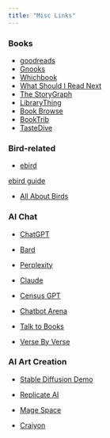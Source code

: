 ```yaml
---
title: "Misc Links"
---
```



### Books

- [goodreads](https://www.goodreads.com/)
- [Gnooks](https://www.gnooks.com/)
- [Whichbook](https://www.whichbook.net/)
- [What Should I Read Next](https://www.whatshouldireadnext.com/)
- [The StoryGraph](https://www.thestorygraph.com/)
- [LibraryThing](https://www.librarything.com/)
- [Book Browse](https://www.bookbrowse.com/)
- [BookTrib](https://booktrib.com/)
- [TasteDive](https://tastedive.com/)

### Bird-related



- [ebird](https://ebird.org) \

::: {.column-margin}


[ebird guide](https://support.ebird.org/en/support/solutions/articles/48000957911-enter-sightings-on-the-ebird-website)

:::

- [All About Birds](https://merlin.allaboutbirds.org)


### AI Chat

- [ChatGPT](https://chat.openai.com/)

- [Bard](https://bard.google.com/chat)

- [Perplexity](https://www.perplexity.ai/)

- [Claude](claude.ai)

- [Census GPT](https://censusgpt.com/)

- [Chatbot Arena](https://chat.lmsys.org/?arena)

- [Talk to Books](https://books.google.com/talktobooks/)
- [Verse By Verse](https://sites.research.google/versebyverse/)



### AI Art Creation

- [Stable Diffusion Demo](https://huggingface.co/spaces/runwayml/stable-diffusion-v1-5)

- [Replicate AI](https://replicate.com/stability-ai/stable-diffusion)

- [Mage Space](https://www.mage.space/)

- [Craiyon](https://www.craiyon.com/)

